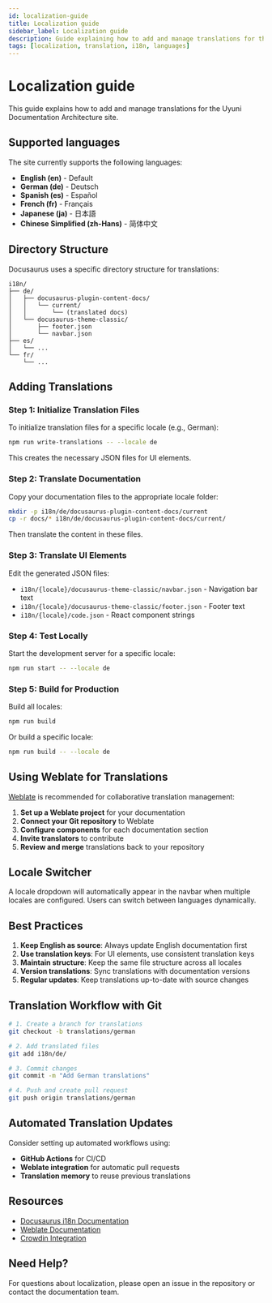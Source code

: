 ```yaml
---
id: localization-guide
title: Localization guide
sidebar_label: Localization guide
description: Guide explaining how to add and manage translations for the Uyuni Documentation Architecture site.
tags: [localization, translation, i18n, languages]
---
```


# Localization guide

This guide explains how to add and manage translations for the Uyuni Documentation Architecture site.

## Supported languages

The site currently supports the following languages:

- **English (en)** - Default
- **German (de)** - Deutsch
- **Spanish (es)** - Español
- **French (fr)** - Français
- **Japanese (ja)** - 日本語
- **Chinese Simplified (zh-Hans)** - 简体中文

## Directory Structure

Docusaurus uses a specific directory structure for translations:

```
i18n/
├── de/
│   ├── docusaurus-plugin-content-docs/
│   │   └── current/
│   │       └── (translated docs)
│   └── docusaurus-theme-classic/
│       ├── footer.json
│       └── navbar.json
├── es/
│   └── ...
└── fr/
    └── ...
```

## Adding Translations

### Step 1: Initialize Translation Files

To initialize translation files for a specific locale (e.g., German):

```bash
npm run write-translations -- --locale de
```

This creates the necessary JSON files for UI elements.

### Step 2: Translate Documentation

Copy your documentation files to the appropriate locale folder:

```bash
mkdir -p i18n/de/docusaurus-plugin-content-docs/current
cp -r docs/* i18n/de/docusaurus-plugin-content-docs/current/
```

Then translate the content in these files.

### Step 3: Translate UI Elements

Edit the generated JSON files:

- `i18n/{locale}/docusaurus-theme-classic/navbar.json` - Navigation bar text
- `i18n/{locale}/docusaurus-theme-classic/footer.json` - Footer text
- `i18n/{locale}/code.json` - React component strings

### Step 4: Test Locally

Start the development server for a specific locale:

```bash
npm run start -- --locale de
```

### Step 5: Build for Production

Build all locales:

```bash
npm run build
```

Or build a specific locale:

```bash
npm run build -- --locale de
```

## Using Weblate for Translations

[Weblate](https://weblate.org/) is recommended for collaborative translation management:

1. **Set up a Weblate project** for your documentation
2. **Connect your Git repository** to Weblate
3. **Configure components** for each documentation section
4. **Invite translators** to contribute
5. **Review and merge** translations back to your repository

## Locale Switcher

A locale dropdown will automatically appear in the navbar when multiple locales are configured. Users can switch between languages dynamically.

## Best Practices

1. **Keep English as source**: Always update English documentation first
2. **Use translation keys**: For UI elements, use consistent translation keys
3. **Maintain structure**: Keep the same file structure across all locales
4. **Version translations**: Sync translations with documentation versions
5. **Regular updates**: Keep translations up-to-date with source changes

## Translation Workflow with Git

```bash
# 1. Create a branch for translations
git checkout -b translations/german

# 2. Add translated files
git add i18n/de/

# 3. Commit changes
git commit -m "Add German translations"

# 4. Push and create pull request
git push origin translations/german
```

## Automated Translation Updates

Consider setting up automated workflows using:

- **GitHub Actions** for CI/CD
- **Weblate integration** for automatic pull requests
- **Translation memory** to reuse previous translations

## Resources

- [Docusaurus i18n Documentation](https://docusaurus.io/docs/i18n/introduction)
- [Weblate Documentation](https://docs.weblate.org/)
- [Crowdin Integration](https://docusaurus.io/docs/i18n/crowdin)

## Need Help?

For questions about localization, please open an issue in the repository or contact the documentation team.
